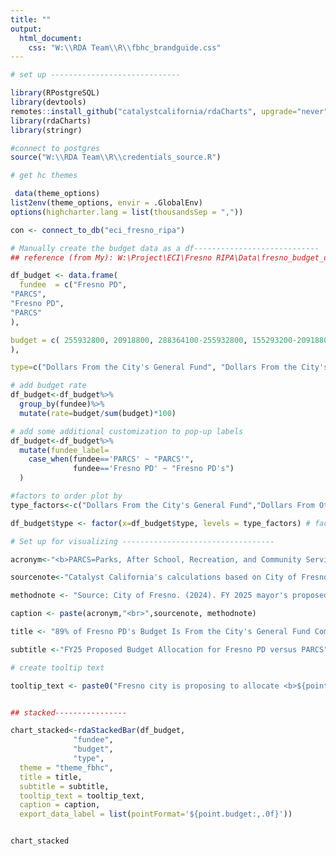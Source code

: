 ```yaml
---
title: ""
output:
  html_document:
    css: "W:\\RDA Team\\R\\fbhc_brandguide.css"
---
```

<!-- link to Adobe Fonts (Source Serif Pro, Montserrat, Open Sans) -->
<link rel="stylesheet" href="https://use.typekit.net/kjp5mnx.css">

```r

# set up -----------------------------

library(RPostgreSQL)
library(devtools)
remotes::install_github("catalystcalifornia/rdaCharts", upgrade="never")
library(rdaCharts)
library(stringr)

#connect to postgres
source("W:\\RDA Team\\R\\credentials_source.R")

# get hc themes

 data(theme_options)
list2env(theme_options, envir = .GlobalEnv)
options(highcharter.lang = list(thousandsSep = ","))

con <- connect_to_db("eci_fresno_ripa")

# Manually create the budget data as a df----------------------------
## reference (from My): W:\Project\ECI\Fresno RIPA\Data\fresno_budget_data.xlsx

df_budget <- data.frame(
  fundee  = c("Fresno PD",
"PARCS",
"Fresno PD",
"PARCS"
),

budget = c( 255932800, 20918800, 288364100-255932800, 155293200-20918800
),

type=c("Dollars From the City's General Fund", "Dollars From the City's General Fund", "Dollars From Other Sources", "Dollars From Other Sources"))

# add budget rate
df_budget<-df_budget%>%
  group_by(fundee)%>%
  mutate(rate=budget/sum(budget)*100)

# add some additional customization to pop-up labels
df_budget<-df_budget%>%
  mutate(fundee_label=
    case_when(fundee=='PARCS' ~ "PARCS'",
              fundee=='Fresno PD' ~ "Fresno PD's")
  )

#factors to order plot by
type_factors<-c("Dollars From the City's General Fund","Dollars From Other Sources") 

df_budget$type <- factor(x=df_budget$type, levels = type_factors) # factor levels to order plot by

```

```r

# Set up for visualizing ----------------------------------

acronym<-"<b>PARCS=Parks, After School, Recreation, and Community Services Department</b>"

sourcenote<-"Catalyst California's calculations based on City of Fresno's FY25 Proposed Budget, catalystcalifornia.org, 2024. "

methodnote <- "Source: City of Fresno. (2024). FY 2025 mayor's proposed budget. Retrieved from https://www.fresno.gov/wp-content/uploads/2024/05/FY-2025-Mayors-Proposed-Budget_1.pdf"

caption <- paste(acronym,"<br>",sourcenote, methodnote)

title <- "89% of Fresno PD's Budget Is From the City's General Fund Compared to Only 13% of the PARCS Budget"

subtitle <-"FY25 Proposed Budget Allocation for Fresno PD versus PARCS"

# create tooltip text

tooltip_text <- paste0("Fresno city is proposing to allocate <b>${point.budget:,.0f}</b> in <b>{point.type}</b> to <b>{point.fundee}</b> in FY2025, equal to <b>{point.rate:,.1f}%</b> of <b>{point.fundee}</b> budget.")


## stacked----------------

chart_stacked<-rdaStackedBar(df_budget,
              "fundee",
              "budget",
              "type",
  theme = "theme_fbhc",
  title = title,
  subtitle = subtitle,
  tooltip_text = tooltip_text,
  caption = caption,
  export_data_label = list(pointFormat='${point.budget:,.0f}'))

```

```r


```

```r

chart_stacked

```
<script>
  widg = document.getElementsByClassName('html-widget'); //find widgets
  for (let i = 0; i < widg.length; i++) { //loop through
    document.getElementsByClassName('highchart')[i].style.width = '100%'; //adjust width
    document.getElementsByClassName('highchart')[i].style.height = '100%'; //adjust height
  }
</script>